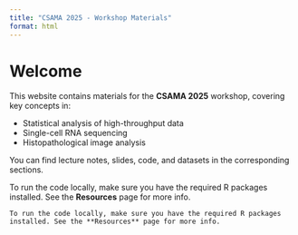 ```yaml
---
title: "CSAMA 2025 - Workshop Materials"
format: html
---
```


# Welcome

This website contains materials for the **CSAMA 2025** workshop, covering key concepts in:

- Statistical analysis of high-throughput data
- Single-cell RNA sequencing
- Histopathological image analysis

You can find lecture notes, slides, code, and datasets in the corresponding sections.


To run the code locally, make sure you have the required R packages installed. See the **Resources** page for more info.

```.callout-note
To run the code locally, make sure you have the required R packages installed. See the **Resources** page for more info.
```